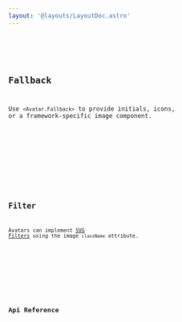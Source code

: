 ```yaml
---
layout: '@layouts/LayoutDoc.astro'
---
```




<Preview client:load>
	<Fragment slot="preview">
		<Example client:visible />
	</Fragment>
	<Fragment slot="code">
		<Code code={ExampleRaw} lang="tsx" />
	</Fragment>
</Preview>

## Fallback

Use `<Avatar.Fallback>` to provide initials, icons, or a framework-specific image component.

<Preview client:load>
	<Fragment slot="preview">
		<ExampleFallback client:visible />
	</Fragment>
	<Fragment slot="code">
		<Code code={ExampleFallbackRaw} lang="tsx" />
	</Fragment>
</Preview>

## Filter

Avatars can implement [SVG Filters](/docs/guides/cookbook/svg-filters) using the image `className` attribute.

<Preview client:load>
	<Fragment slot="preview">
		<ExampleFilter client:visible />
	</Fragment>
	<Fragment slot="code">
		<Code code={ExampleFilterRaw} lang="tsx" />
	</Fragment>
</Preview>

## Api Reference

<ApiTable />
